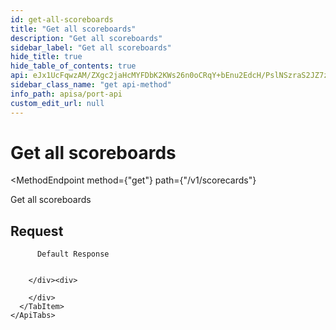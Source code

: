 ```yaml
---
id: get-all-scoreboards
title: "Get all scoreboards"
description: "Get all scoreboards"
sidebar_label: "Get all scoreboards"
hide_title: true
hide_table_of_contents: true
api: eJx1UcFqwzAM/ZXgc2jaHcMYFDbK2KWs26n0oCRqY+bEnu2EdcH/PslNSzraS2JZ7z0/PQ3Cw8GJfCs2pbZYgq2c2KXCYdlZ6Y/UGUSBYNEyyCJUuZsgA2EtOqNbhyQziIf5nH8VutJK46VuRS6ecQ+d8sn7iBQhpP8gK/QJKJVE8UJH9VQ06GtdUfuAnkoDvqYi6xfZxAS7tT1aF812VhGk9t64PMvAyBlxjbZ+JrUIk9E2ZY3NyfR5wEH4o0GiE+0Nj6TcQsP1siMfVv5CdJsKyZZrCoNYPIts9zrSpVeMX9N7yXL9SlA2dhpxMZsLwhrtfAMtw0f127Nf5XNx5vHHZ0YBOSCtOOww5rIV/YLDuFpkTa9xaxgKcPhpVQh8/d2h5eXSsQcroWDb212YRL56+SA16Fh6GsxXDGY8cOLnVsv3PajuVmIRHL8hvUN5pMASiv3pAj917hLGBZzRHMkuhPAHSMnypA==
sidebar_class_name: "get api-method"
info_path: apisa/port-api
custom_edit_url: null
---
```



<h1
  className={"openapi__heading"}
>
  Get all scoreboards
</h1>

<MethodEndpoint
  method={"get"}
  path={"/v1/scorecards"}
>
  
</MethodEndpoint>



Get all scoreboards

## Request

<div>
  <div>
    <ApiTabs
      label={undefined}
      id={undefined}
    >
      <TabItem
        label={"200"}
        value={"200"}
      >
        <div>
          
          
          Default Response
          
          
        </div><div>
          
        </div>
      </TabItem>
    </ApiTabs>
  </div>
</div>
      